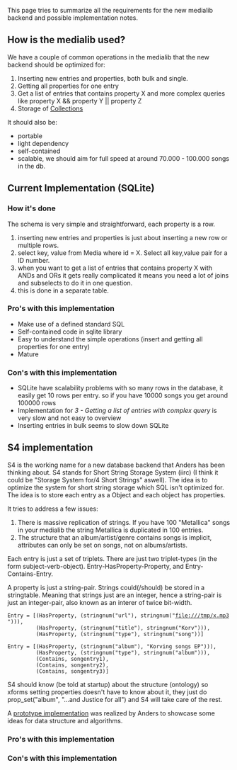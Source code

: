 This page tries to summarize all the requirements for the new medialib backend and possible implementation notes.

== How is the medialib used? ==
We have a couple of common operations in the medialib that the new backend should be optimized for:

# Inserting new entries and properties, both bulk and single.
# Getting all properties for one entry
# Get a list of entries that contains property X and more complex queries like property X && property Y || property Z
# Storage of [[Collections]]

It should also be:

* portable
* light dependency
* self-contained
* scalable, we should aim for full speed at around 70.000 - 100.000 songs in the db.

== Current Implementation (SQLite) ==

=== How it's done ===

The schema is very simple and straightforward, each property is a row. 

# inserting new entries and properties is just about inserting a new row or multiple rows.
# select key, value from Media where id = X. Select all key,value pair for a ID number.
# when you want to get a list of entries that contains property X with ANDs and ORs it gets really complicated it means you need a lot of joins and subselects to do it in one question.
# this is done in a separate table.

=== Pro's with this implementation ===
* Make use of a defined standard SQL
* Self-contained code in sqlite library
* Easy to understand the simple operations (insert and getting all properties for one entry)
* Mature

=== Con's with this implementation ===
* SQLite have scalability problems with so many rows in the database, it easily get 10 rows per entry. so if you have 10000 songs you get around 100000 rows
* Implementation for ''3 - Getting a list of entries with complex query'' is very slow and not easy to overview
* Inserting entries in bulk seems to slow down SQLite

== S4 implementation ==

S4 is the working name for a new database backend that Anders has been thinking about. S4 stands for Short String Storage System (iirc) (I think it could be "Storage System for/4 Short Strings" aswell). The idea is to optimize the system for short string storage which SQL isn't optimized for. The idea is to store each entry as a Object and each object has properties.

It tries to address a few issues:
# There is massive replication of strings. If you have 100 "Metallica" songs in your medialib the string Metallica is duplicated in 100 entries.
# The structure that an album/artist/genre contains songs is implicit, attributes can only be set on songs, not on albums/artists.


Each entry is just a set of triplets. There are just two triplet-types (in the form subject-verb-object). Entry-HasProperty-Property, and Entry-Contains-Entry.

A property is just a string-pair. Strings could(/should) be stored in a stringtable. Meaning that strings just are an integer, hence a string-pair is just an integer-pair, also known as an interer of twice bit-width.

 Entry = [(HasProperty, (stringnum("url"), stringnum("file:///tmp/x.mp3"))),
          (HasProperty, (stringnum("title"), stringnum("Korv"))),
          (HasProperty, (stringnum("type"), stringnum("song"))]

 Entry = [(HasProperty, (stringnum("album"), "Korving songs EP"))),
          (HasProperty, (stringnum("type"), stringnum("album"))),
          (Contains, songentry1),
          (Contains, songentry2),
          (Contains, songentry3)]


S4 should know (be told at startup) about the structure (ontology) so xforms setting properties doesn't have to know about it, they just do prop_set("album", "...and Justice for all") and S4 will take care of the rest.

A [http://git.0x63.nu/?p=s4.git;a=summary prototype implementation] was realized by Anders to showcase some ideas for data structure and algorithms.

=== Pro's with this implementation ===

=== Con's with this implementation ===